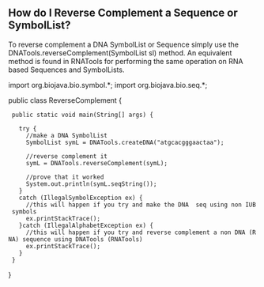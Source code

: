== How do I Reverse Complement a Sequence or SymbolList? ==

To reverse complement a DNA SymbolList or Sequence simply use the DNATools.reverseComplement(SymbolList sl) method. An equivalent method is found in RNATools for performing the same operation on RNA based Sequences and SymbolLists.

<java>
import org.biojava.bio.symbol.*;
import org.biojava.bio.seq.*;

public class ReverseComplement {
  public static void main(String[] args) {
   
    try {
      //make a DNA SymbolList
      SymbolList symL = DNATools.createDNA("atgcacgggaactaa");

      //reverse complement it
      symL = DNATools.reverseComplement(symL);
     
      //prove that it worked
      System.out.println(symL.seqString());
    }
    catch (IllegalSymbolException ex) {
      //this will happen if you try and make the DNA  seq using non IUB symbols
      ex.printStackTrace();
    }catch (IllegalAlphabetException ex) {
      //this will happen if you try and reverse complement a non DNA (RNA) sequence using DNATools (RNATools)
      ex.printStackTrace();
    }
  }
}
</java>